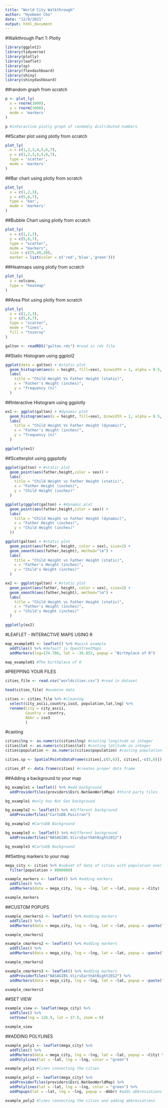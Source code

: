 ---
title: "World City Walkthrough"
author: "Hyebeen Cho"
date: "12/9/2021"
output: html_document
---

#Walkthrough Part 1: Plotly

```{r}
library(ggplot2)
library(tidyverse)
library(plotly)
library(leaflet)
library(sp)
library(flexdashboard)
library(shiny)
library(shinydashboard)
```


##random graph from scratch
```{r}
p <- plot_ly( 
  x = rnorm(1000),
  y = rnorm(1000),
  mode = 'markers'
)
```

```{r}
p #interactive plotly graph of randomly distributed numbers
```

##Scatter plot using plotly from scratch
```{r}
plot_ly(
  x = c(1,2,3,4,5,6,7),
  y = c(1,2,3,4,5,6,7),
  type = 'scatter',
  mode = 'markers'
) 
```

##Bar chart using plotly from scratch
```{r}
plot_ly(
  x = c(1,2,3),
  y = c(5,6,7),
  type = 'bar',
  mode = 'markers'
)
```

##Bubble Chart using plotly from scratch
```{r}
plot_ly(
  x = c(1,2,3),
  y = c(5,6,7),
  type = "scatter",
  mode = "markers",
  size = c(25,40,20),
  marker = list(color = c('red','blue','green')))
```

##Heatmaps using plotly from scratch
```{r}
plot_ly(
  z = volcano,
  type = "heatmap"
)
```

##Area Plot using plotly from scratch
```{r}
plot_ly(
  x = c(1,2,3),
  y = c(5,6,7),
  type = "scatter",
  mode = "lines",
  fill = "tozeroy"
)
```

```{r}
galton <- readRDS("galton.rds") #read in rds file
```


##Static Histogram using ggplot2
```{r}
ggplot(data = galton) + #static plot
  geom_histogram(aes(x = height, fill=sex), binwidth = 1, alpha = 0.5, position = "identity") +
  labs(
    title = "Child Height Vs Father Height (static)",
    x = "Father's Height (inches)",
    y = "frequency (n)"
  )
```


##Interactive Histogram using ggplotly
```{r}
ex1 <- ggplot(galton) + #dynamic plot
  geom_histogram(aes(x = height, fill=sex), binwidth = 1, alpha = 0.5, position = "identity") +
  labs(
    title = "Child Height Vs Father Height (dynamic)",
    x = "Father's Height (inches)",
    y = "frequency (n)"
  )
```


```{r}
ggplotly(ex1)
```

##Scatterplot using ggpplotly
```{r}
ggplot(galton) + #static plot
  geom_point(aes(father,height,color = sex)) +
  labs(
    title = "Child Height vs Father Height (static)",
    x = "Father Height (inches)",
    y = "Child Height (inches)"
  )
```


```{r}
ggplotly(ggplot(galton) + #dynamic plot
  geom_point(aes(father,height,color = sex)) +
  labs(
    title = "Child Height vs Father Height (dynamic)",
    x = "Father Height (inches)",
    y = "Child Height (inches)"
  ))
```

```{r}
ggplot(galton) + #static plot
  geom_point(aes(father, height, color = sex), size=2) +
  geom_smooth(aes(father,height), method="lm") +
  labs(
    title = "Child Height vs Father Height (static)",
    x = "Father's Height (inches)",
    y = "Child's Height (inches)"
  )
```

```{r}
ex2 <- ggplot(galton) + #static plot
  geom_point(aes(father, height, color = sex), size=2) +
  geom_smooth(aes(father,height), method="lm") +
  labs(
    title = "Child Height vs Father Height (static)",
    x = "Father's Height (inches)",
    y = "Child's Height (inches)"
  )
```

```{r}
ggplotly(ex2)
```


#LEAFLET - INTERACTIVE MAPS USING R
```{r}
map_example01 <- leaflet() %>% #quick example
  addTiles() %>% #default is OpenStreetMaps
  addMarkers(lng=174.786, lat = -36.852, popup = "Birthplace of R")
```

```{r}
map_example01 #The birthplace of R
```


#PREPPING YOUR FILES
```{r}
cities_file <- read.csv("worldcities.csv") #read in dataset
```

```{r}
head(cities_file) #examine data
```


```{r}
cities <- cities_file %>% #cleaning
  select(city_ascii,country,iso3, population,lat,lng) %>%
  rename(City = city_ascii,
         Country = country,
         Abbr = iso3
         )
```

#casting
```{r}
cities$lng <- as.numeric(cities$lng) #casting longitude as integer
cities$lat <- as.numeric(cities$lat) #casting latitude as integer
cities$population <- as.numeric(cities$population) #casting population as integer
```

```{r}
cities.sp <- SpatialPointsDataFrame(cities[,c(5,6)], cities[,-c(5,6)])
```


```{r}
cities_df <- data.frame(cities) #creates proper data frame
```



##Adding a background to your map
```{r}
bg_example1 = leaflet() %>% #add background
  addProviderTiles(providers$Esri.NatGeoWorldMap) #third party tiles
```

```{r}
bg_example1 #only has Nat Geo background
```

```{r}
bg_example2 <- leaflet() %>% #different background
  addProviderTiles("CartoDB.Positron")
```


```{r}
bg_example2 #CartoDB Background
```

```{r}
bg_example3 <- leaflet() %>% #different background
  addProviderTiles("NASAGIBS.ViirsEarthAtNight2012")
```

```{r}
bg_example3 #CartoDB Background
```

##Setting markers to your map
```{r}
mega_city <- cities %>% #subset of data of cities with population over 15 million
  filter(population > 8000000)
```


```{r}
example_markers <- leaflet() %>% #adding markers
  addTiles() %>% 
  addMarkers(data = mega_city, lng = ~lng, lat = ~lat, popup = ~City)
```

```{r}
example_markers
```



##CUSTOM POPUPS

```{r}
example_cmarkers1 <- leaflet() %>% #adding markers
  addTiles() %>% 
  addMarkers(data = mega_city, lng = ~lng, lat = ~lat, popup = ~paste("<h3>Name: ",City,"</h3><br>", sep=" "))
```                                                                          

```{r}
example_cmarkers1
```


```{r}
example_cmarkers2 <- leaflet() %>% #adding markers
  addTiles() %>% 
  addMarkers(data = mega_city, lng = ~lng, lat = ~lat, popup = ~paste("<h3>Name: ",City,"</h3><br>","Country: ", Country, "<br>Population: ",population, sep=" "))
```


```{r}
example_cmarkers2
```

```{r}
example_cmarkers3 <- leaflet() %>% #adding markers
  addProviderTiles("NASAGIBS.ViirsEarthAtNight2012") %>% 
  addMarkers(data = mega_city, lng = ~lng, lat = ~lat, popup = ~paste("<h3>Name: ",City,"</h3><br>","Country: ", Country, "<br>Population: ",population, sep=" "))
```

```{r}
example_cmarkers3
```

##SET VIEW
```{r}
example_view <- leaflet(mega_city) %>%
  addTiles() %>%
  setView(lng = 126.9, lat = 37.5, zoom = 6)
```

```{r}
example_view
```


##ADDING POLYLINES
```{r}
example_poly1 <- leaflet(mega_city) %>%
  addTiles() %>%
  addMarkers(data = mega_city, lng = ~lng, lat = ~lat, popup = ~City) %>%
  addPolylines(lat = ~lat, lng = ~lng, color = "green")
```


```{r}
example_poly1 #lines connecting the cities
```

```{r}
example_poly2 <- leaflet(mega_city) %>%
  addProviderTiles(providers$Esri.NatGeoWorldMap) %>%
  addPolylines(lat = ~lat, lng = ~lng, color = "green") %>%
  addPopups(lat = ~lat, lng = ~lng, popup = ~Abbr) #adds abbreviations
```


```{r}
example_poly2 #lines connecting the cities and adding abbreviations
```


